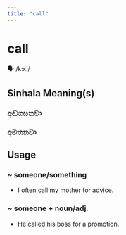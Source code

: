 ```yaml
---
title: "call"
---
```


# call

🗣️ /kɔːl/

## Sinhala Meaning(s)

### අඬගසනවා
### අමතනවා

## Usage

### ~ someone/something

- I often call my mother for advice.


### ~ someone + noun/adj.

- He called his boss for a promotion.

